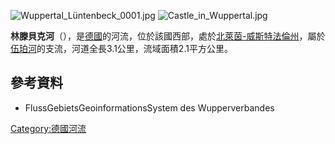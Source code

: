 {{Onesource|time=2020-08-06T04:47:35+00:00}}
{{Coord|51|14|14|N|7|5|35|E|display=title}}
[[Image:Wuppertal_Lüntenbeck_0001.jpg|right]]
[[Image:Castle_in_Wuppertal.jpg|right]]

'''林滕貝克河'''（{{lang-de|Lüntenbeck}}），是[[德國|德國]]的河流，位於該國西部，處於[[北萊茵-威斯特法倫州|北萊茵-威斯特法倫州]]，屬於[[伍珀河|伍珀河]]的支流，河道全長3.1公里，流域面積2.1平方公里。

==參考資料==
* FlussGebietsGeoinformationsSystem des Wupperverbandes

{{Germany-geo-stub}}
[[Category:德國河流|Category:德國河流]]